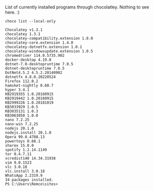 List of currently installed programs through chocolatley. Nothing to see here. :)

`choco list --local-only`

```shell filename="Chocolatey packages" copy
Chocolatey v1.3.1
chocolatey 1.3.1
chocolatey-compatibility.extension 1.0.0
chocolatey-core.extension 1.4.0
chocolatey-dotnetfx.extension 1.0.1
chocolatey-windowsupdate.extension 1.0.5
chromedriver 114.0.5735.902
docker-desktop 4.19.0
dotnet-7.0-desktopruntime 7.0.5
dotnet-desktopruntime 7.0.5
DotNet4.5.2 4.5.2.20140902
dotnetfx 4.8.0.20220524
Firefox 112.0.2
hamsket-nightly 0.60.7
hyper 3.4.1
KB2919355 1.0.20160915
KB2919442 1.0.20160915
KB2999226 1.0.20181019
KB3033929 1.0.5
KB3035131 1.0.3
KB3063858 1.0.0
nano 7.2.25
nano-win 7.2.25
nodejs 20.1.0
nodejs.install 20.1.0
Opera 99.0.4788.13
powertoys 0.68.1
sharex 15.0.0
spotify 1.2.14.1149
tor 0.4.7.11
vcredist140 14.34.31938
vim 9.0.1523
vlc 3.0.18
vlc.install 3.0.18
WhatsApp 2.2319.9
34 packages installed.
PS C:\Users\Remco\sites>
```
